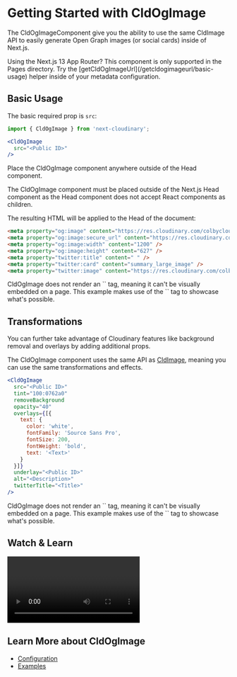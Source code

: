 


<Head>
  <title>CldOgImage - Next Cloudinary</title>
  <meta name="og:title" content="Getting Started with CldOgImage - Next Cloudinary" />
  <meta name="og:url" content={`https://next-cloudinary.spacejelly.dev/cldogimage/basic-usage`} />
</Head>

<OgImage
  title="CldOgImage"
  twitterTitle="Getting Started with CldOgImage"
/>

# Getting Started with CldOgImage

The CldOgImageComponent give you the ability to use the same CldImage API to easily generate Open Graph images (or social cards) inside of Next.js.

<Callout emoji={false}>
  Using the Next.js 13 App Router? This component is only supported in the Pages directory. Try the [getCldOgImageUrl](/getcldogimageurl/basic-usage) helper inside of your metadata configuration.
</Callout>

## Basic Usage

The basic required prop is `src`:

```jsx
import { CldOgImage } from 'next-cloudinary';

<CldOgImage
  src="<Public ID>"
/>
```

Place the CldOgImage component anywhere outside of the Head component.

<Callout emoji={false}>
  The CldOgImage component must be placed outside of the Next.js Head component as the Head component does not accept React components as children.
</Callout>

The resulting HTML will be applied to the Head of the document:

```html
<meta property="og:image" content="https://res.cloudinary.com/colbycloud-next-cloudinary/image/upload/c_fill,w_2400,h_1254,g_center/c_scale,w_1200/f_jpg/q_auto/v1/images/galaxy" />
<meta property="og:image:secure_url" content="https://res.cloudinary.com/colbycloud-next-cloudinary/image/upload/c_fill,w_2400,h_1254,g_center/c_scale,w_1200/f_jpg/q_auto/v1/images/galaxy" />
<meta property="og:image:width" content="1200" />
<meta property="og:image:height" content="627" />
<meta property="twitter:title" content=" " />
<meta property="twitter:card" content="summary_large_image" />
<meta property="twitter:image" content="https://res.cloudinary.com/colbycloud-next-cloudinary/image/upload/c_fill,w_2400,h_1254,g_center/c_scale,w_1200/f_webp/q_auto/v1/images/galaxy" />
```

<div style={{ maxWidth: 500, margin: '0 auto' }}>
  <p className="nx-mt-6">
  <CldImage
    width="1200"
    height="627"
    src={`${process.env.IMAGES_DIRECTORY}/turtle`}
    crop="fill"
    sizes="100vw"
    alt="Turtle in the ocean"
  />
  </p>
</div>

<Callout emoji={false}>
  CldOgImage does not render an `<img>` tag, meaning it can't be visually embedded on a page. This example makes use of the `<CldImage>` tag to showcase what's possible.
</Callout>

## Transformations

You can further take advantage of Cloudinary features like background removal and overlays by adding additional props.

The CldOgImage component uses the same API as [CldImage](/cldimage/configuration), meaning you can use the same transformations and effects.

```jsx
<CldOgImage
  src="<Public ID>"
  tint="100:0762a0"
  removeBackground
  opacity="40"
  overlays={[{
    text: {
      color: 'white',
      fontFamily: 'Source Sans Pro',
      fontSize: 200,
      fontWeight: 'bold',
      text: '<Text>'
    }
  }]}
  underlay="<Public ID>"
  alt="<Description>"
  twitterTitle="<Title>"
/>
```

<div style={{ maxWidth: 500, margin: '0 auto' }}>
  <p className="nx-mt-6">
  <CldImage
    width="1200"
    height="627"
    src={`${process.env.IMAGES_DIRECTORY}/turtle`}
    crop="fill"
    tint="100:0762a0"
    removeBackground
    opacity="40"
    overlays={[{
      text: {
        color: 'white',
        fontFamily: 'Source Sans Pro',
        fontSize: 80,
        fontWeight: 'bold',
        text: 'Next Cloudinary'
      }
    }]}
    underlay={`${process.env.IMAGES_DIRECTORY}/galaxy`}
    sizes="100vw"
    alt="Turtle in the ocean"
  />
  </p>
</div>

<Callout emoji={false}>
  CldOgImage does not render an `<img>` tag, meaning it can't be visually embedded on a page. This example makes use of the `<CldImage>` tag to showcase what's possible.
</Callout>

## Watch & Learn

<Video
  title="Dynamic Social Media Cards in Next.js with Next Cloudinary"
  url="https://www.youtube.com/watch?v=Q6EzklQ3JLU"
/>

## Learn More about CldOgImage
* [Configuration](/cldogimage/configuration)
* [Examples](/cldogimage/examples)